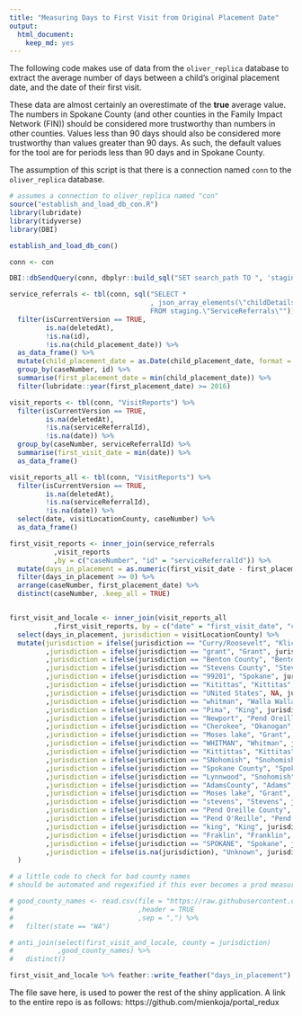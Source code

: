 ```yaml
---
title: "Measuring Days to First Visit from Original Placement Date"
output: 
  html_document: 
    keep_md: yes
---
```


The following code makes use of data from the `oliver_replica` database to extract the average number of days between a child's original placement date, and the date of their first visit.

These data are almost certainly an overestimate of the **true** average value. The numbers in Spokane County (and other counties in the Family Impact Network (FIN)) should be considered more trustworthy than numbers in other counties. Values less than 90 days should also be considered more trustworthy than values greater than 90 days. As such, the default values for the tool are for periods less than 90 days and in Spokane County. 

The assumption of this script is that there is a connection named `conn` to the `oliver_replica` database. 

```r
# assumes a connection to oliver_replica named "con"
source("establish_and_load_db_con.R")
library(lubridate)
library(tidyverse)
library(DBI)

establish_and_load_db_con()

conn <- con 

DBI::dbSendQuery(conn, dbplyr::build_sql("SET search_path TO ", 'staging'))
```

```r
service_referrals <- tbl(conn, sql("SELECT *
                                   , json_array_elements(\"childDetails\") ->> \'childOpd\' AS child_placement_date 
                                   FROM staging.\"ServiceReferrals\"")) %>%
  filter(isCurrentVersion == TRUE,
         is.na(deletedAt),
         !is.na(id),
         !is.na(child_placement_date)) %>%
  as_data_frame() %>%
  mutate(child_placement_date = as.Date(child_placement_date, format = "%m/%d/%Y")) %>%
  group_by(caseNumber, id) %>%
  summarise(first_placement_date = min(child_placement_date)) %>%
  filter(lubridate::year(first_placement_date) >= 2016)

visit_reports <- tbl(conn, "VisitReports") %>%
  filter(isCurrentVersion == TRUE,
         is.na(deletedAt),
         !is.na(serviceReferralId),
         !is.na(date)) %>%
  group_by(caseNumber, serviceReferralId) %>%
  summarise(first_visit_date = min(date)) %>%
  as_data_frame()

visit_reports_all <- tbl(conn, "VisitReports") %>%
  filter(isCurrentVersion == TRUE,
         is.na(deletedAt),
         !is.na(serviceReferralId),
         !is.na(date)) %>%
  select(date, visitLocationCounty, caseNumber) %>%
  as_data_frame()

first_visit_reports <- inner_join(service_referrals
           ,visit_reports
           ,by = c("caseNumber", "id" = "serviceReferralId")) %>%
  mutate(days_in_placement = as.numeric(first_visit_date - first_placement_date)) %>%
  filter(days_in_placement >= 0) %>%
  arrange(caseNumber, first_placement_date) %>%
  distinct(caseNumber, .keep_all = TRUE)  


first_visit_and_locale <- inner_join(visit_reports_all
           ,first_visit_reports, by = c("date" = "first_visit_date", "caseNumber")) %>%
  select(days_in_placement, jurisdiction = visitLocationCounty) %>%
  mutate(jurisdiction = ifelse(jurisdiction == "Curry/Roosevelt", "Klickitat", jurisdiction)
         ,jurisdiction = ifelse(jurisdiction == "grant", "Grant", jurisdiction)
         ,jurisdiction = ifelse(jurisdiction == "Benton County", "Benton", jurisdiction)
         ,jurisdiction = ifelse(jurisdiction == "Stevens County", "Stevens", jurisdiction)
         ,jurisdiction = ifelse(jurisdiction == "99201", "Spokane", jurisdiction)
         ,jurisdiction = ifelse(jurisdiction == "Kitittas", "Kittitas", jurisdiction)
         ,jurisdiction = ifelse(jurisdiction == "UNited States", NA, jurisdiction)
         ,jurisdiction = ifelse(jurisdiction == "whitman", "Walla Walla", jurisdiction)
         ,jurisdiction = ifelse(jurisdiction == "Pima", "King", jurisdiction)
         ,jurisdiction = ifelse(jurisdiction == "Newport", "Pend Oreille", jurisdiction)
         ,jurisdiction = ifelse(jurisdiction == "Cherokee", "Okanogan", jurisdiction)
         ,jurisdiction = ifelse(jurisdiction == "Moses lake", "Grant", jurisdiction)
         ,jurisdiction = ifelse(jurisdiction == "WHITMAN", "Whitman", jurisdiction)
         ,jurisdiction = ifelse(jurisdiction == "Kittittas", "Kittitas", jurisdiction)
         ,jurisdiction = ifelse(jurisdiction == "SNohomish", "Snohomish", jurisdiction)
         ,jurisdiction = ifelse(jurisdiction == "Spokane County", "Spokane", jurisdiction)
         ,jurisdiction = ifelse(jurisdiction == "Lynnwood", "Snohomish", jurisdiction)
         ,jurisdiction = ifelse(jurisdiction == "AdamsCounty", "Adams", jurisdiction)
         ,jurisdiction = ifelse(jurisdiction == "Moses lake", "Grant", jurisdiction)
         ,jurisdiction = ifelse(jurisdiction == "stevens", "Stevens", jurisdiction)
         ,jurisdiction = ifelse(jurisdiction == "Pend Oreille County", "Pend Oreille", jurisdiction)
         ,jurisdiction = ifelse(jurisdiction == "Pend O'Reille", "Pend Oreille", jurisdiction)    
         ,jurisdiction = ifelse(jurisdiction == "king", "King", jurisdiction)  
         ,jurisdiction = ifelse(jurisdiction == "Fraklin", "Franklin", jurisdiction)    
         ,jurisdiction = ifelse(jurisdiction == "SPOKANE", "Spokane", jurisdiction)   
         ,jurisdiction = ifelse(is.na(jurisdiction), "Unknown", jurisdiction)   
  ) 

# a little code to check for bad county names 
# should be automated and regexified if this ever becomes a prod measurement

# good_county_names <- read.csv(file = "https://raw.githubusercontent.com/hadley/data-counties/master/county-fips.csv"
#                               ,header = TRUE
#                               ,sep = ",") %>%
#   filter(state == "WA")

# anti_join(select(first_visit_and_locale, county = jurisdiction)
#           ,good_county_names) %>%
#   distinct()

first_visit_and_locale %>% feather::write_feather("days_in_placement")

```

The file save here, is used to power the rest of the shiny application. A link to the entire repo is as follows: https://github.com/mienkoja/portal_redux

